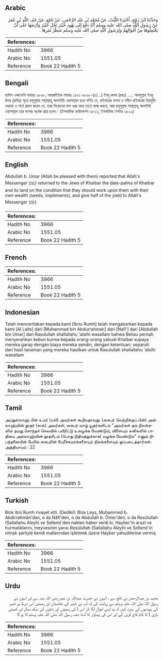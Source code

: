 ## Arabic


<div dir="rtl" lang="ar" style={{fontSize:'larger',backgroundColor:'#f8f9fa',padding:20}}>
وَحَدَّثَنَا ابْنُ رُمْحٍ، أَخْبَرَنَا اللَّيْثُ، عَنْ مُحَمَّدِ بْنِ عَبْدِ الرَّحْمَنِ، عَنْ نَافِعٍ، عَنْ عَبْدِ، اللَّهِ بْنِ عُمَرَ عَنْ رَسُولِ اللَّهِ صلى الله عليه وسلم أَنَّهُ دَفَعَ إِلَى يَهُودِ خَيْبَرَ نَخْلَ خَيْبَرَ وَأَرْضَهَا عَلَى أَنْ يَعْتَمِلُوهَا مِنْ أَمْوَالِهِمْ وَلِرَسُولِ اللَّهِ صلى الله عليه وسلم شَطْرُ ثَمَرِهَا ‏.‏
</div>
<div style={{backgroundColor:'#f8f9fa',padding:20, marginBottom: 10}}><table> <thead> <tr> <th>References:</th> <th></th> </tr> </thead> <tbody><tr><td>Hadith No</td><td>3966</td></tr><tr><td>Arabic No</td><td>1551.05</td></tr><tr><td>Reference</td><td>Book 22 Hadith 5</td></tr></tbody></table></div>

## Bengali


<div dir="ltr" lang="bn" style={{fontSize:'larger',backgroundColor:'#f8f9fa',padding:20}}>
হাদিস একাডেমি নাম্বারঃ ৩৮৫৮, আন্তর্জাতিক নাম্বারঃ ১৫৫১ ৩৮৫৮-(৫/...) ইবনু রুমহ (রহঃ) ..... আবদুল্লাহ ইবনু উমর (রাযিঃ) সূত্রে রসূলুল্লাহ সাল্লাল্লাহু আলাইহি ওয়াসাল্লাম হতে বর্ণিত যে, খাইবারের বাগান ও যমীন খাইবারের ইয়াহুদীদেরকে এ শর্তে প্রদান করেন যে, তারা নিজেদের মাল খরচ করে তাতে কাজ করবে, আর রসূলুল্লাহ সাল্লাল্লাহু আলাইহি ওয়াসাল্লাম তার ফলের অর্ধেক প্রাপ্ত হবেন। (ইসলামিক ফাউন্ডেশন ৩৮২২, ইসলামিক সেন্টার ৩৮২১)
</div>
<div style={{backgroundColor:'#f8f9fa',padding:20, marginBottom: 10}}><table> <thead> <tr> <th>References:</th> <th></th> </tr> </thead> <tbody><tr><td>Hadith No</td><td>3966</td></tr><tr><td>Arabic No</td><td>1551.05</td></tr><tr><td>Reference</td><td>Book 22 Hadith 5</td></tr></tbody></table></div>

## English


<div dir="ltr" lang="en" style={{fontSize:'larger',backgroundColor:'#f8f9fa',padding:20}}>
Abdullah b. Umar (Allah be pleased with them) reported that Allah's Messenger (ﷺ) returned to the Jews of Khaibar the date-palms of Khaibar and its land on the condition that they should work upon them with their own wealth (seeds, implements), and give half of the yield to Allah's Messenger (ﷺ)
</div>
<div style={{backgroundColor:'#f8f9fa',padding:20, marginBottom: 10}}><table> <thead> <tr> <th>References:</th> <th></th> </tr> </thead> <tbody><tr><td>Hadith No</td><td>3966</td></tr><tr><td>Arabic No</td><td>1551.05</td></tr><tr><td>Reference</td><td>Book 22 Hadith 5</td></tr></tbody></table></div>

## French


<div dir="ltr" lang="fr" style={{fontSize:'larger',backgroundColor:'#f8f9fa',padding:20}}>

</div>
<div style={{backgroundColor:'#f8f9fa',padding:20, marginBottom: 10}}><table> <thead> <tr> <th>References:</th> <th></th> </tr> </thead> <tbody><tr><td>Hadith No</td><td>3966</td></tr><tr><td>Arabic No</td><td>1551.05</td></tr><tr><td>Reference</td><td>Book 22 Hadith 5</td></tr></tbody></table></div>

## Indonesian


<div dir="ltr" lang="id" style={{fontSize:'larger',backgroundColor:'#f8f9fa',padding:20}}>
Telah menceritakan kepada kami [Ibnu Rumh] telah mengabarkan kepada kami [Al Laits] dari [Muhammad bin Abdurrahman] dari [Nafi'] dari [Abdullah bin Umar] dari Rasulullah shallallahu 'alaihi wasallam bahwa Beliau pernah menyerahkan kebun kurma kepada orang-orang yahudi Khaibar supaya mereka garap dengan biaya mereka sendiri, dengan ketentuan; separuh dari hasil tanaman yang mereka hasilkan untuk Rasulullah shallallahu 'alaihi wasallam
</div>
<div style={{backgroundColor:'#f8f9fa',padding:20, marginBottom: 10}}><table> <thead> <tr> <th>References:</th> <th></th> </tr> </thead> <tbody><tr><td>Hadith No</td><td>3966</td></tr><tr><td>Arabic No</td><td>1551.05</td></tr><tr><td>Reference</td><td>Book 22 Hadith 5</td></tr></tbody></table></div>

## Tamil


<div dir="ltr" lang="ta" style={{fontSize:'larger',backgroundColor:'#f8f9fa',padding:20}}>
அப்துல்லாஹ் பின் உமர் (ரலி) அவர்கள் கூறியதாவது: (கைபர் வெற்றிக்குப் பின்) அல்லாஹ்வின் தூதர் (ஸல்) அவர்கள், கைபர் வாழ் யூதர்களிடம் "அவர்கள் தம் நிலங்களில் தமது சொந்தச் செலவில் பயிரிட்டு உழைக்க வேண்டும்; விளையும் கனிகளில் பாதியை அல்லாஹ்வின் தூதரிடம் (பொது நிதியத்துக்காக) வழங்க வேண்டும்" எனும் நிபந்தனையின் பேரில் கைபரின் பேரீச்சமரங்களையும் நிலங்களையும் ஒப்படைத்தார்கள். அத்தியாயம் : 22
</div>
<div style={{backgroundColor:'#f8f9fa',padding:20, marginBottom: 10}}><table> <thead> <tr> <th>References:</th> <th></th> </tr> </thead> <tbody><tr><td>Hadith No</td><td>3966</td></tr><tr><td>Arabic No</td><td>1551.05</td></tr><tr><td>Reference</td><td>Book 22 Hadith 5</td></tr></tbody></table></div>

## Turkish


<div dir="ltr" lang="tr" style={{fontSize:'larger',backgroundColor:'#f8f9fa',padding:20}}>
Bize ibni Rumh rivayet etti. (Dediki): Bize Leys, Muhammed b. Abdirrahmân'dan, o da Nâfi'den, o da Abdullah b. Ömer'den, o da Resûlullah (Sallallahu Aleyhi ve Sellem)'den naklen haber verdi ki, Hayber'in arazî ve hurmalıklarını, meyvesinin yarısı Resûlullah (Sallallahu Aleyhi ve Sellem)'in olmak şartiyle kendi mallarından işletmek üzere Hayber yahudilerine vermiş
</div>
<div style={{backgroundColor:'#f8f9fa',padding:20, marginBottom: 10}}><table> <thead> <tr> <th>References:</th> <th></th> </tr> </thead> <tbody><tr><td>Hadith No</td><td>3966</td></tr><tr><td>Arabic No</td><td>1551.05</td></tr><tr><td>Reference</td><td>Book 22 Hadith 5</td></tr></tbody></table></div>

## Urdu


<div dir="rtl" lang="ur" style={{fontSize:'larger',backgroundColor:'#f8f9fa',padding:20}}>
محمد بن عبدالرحمٰن نے نافع سے ، انہوں نے حضرت عبداللہ بن عمر رضی اللہ عنہ سے اور انہوں نے رسول اللہ صلی اللہ علیہ وسلم سے روایت کی کہ آپ نے خیبر کے نخلستان اور زمینیں اس شرط پر خیبر کے یہودیوں کے سپرد کیں کہ وہ اپنے اموال لگا کر اس ( کی زمینوں اور باغوں کی دیکھ بھال اور کھیتی باڑی ) کا کام کاج کریں گے اور اس کی پیداوار کا آدھا حصہ رسول اللہ صلی اللہ علیہ وسلم کا ہو گا
</div>
<div style={{backgroundColor:'#f8f9fa',padding:20, marginBottom: 10}}><table> <thead> <tr> <th>References:</th> <th></th> </tr> </thead> <tbody><tr><td>Hadith No</td><td>3966</td></tr><tr><td>Arabic No</td><td>1551.05</td></tr><tr><td>Reference</td><td>Book 22 Hadith 5</td></tr></tbody></table></div>